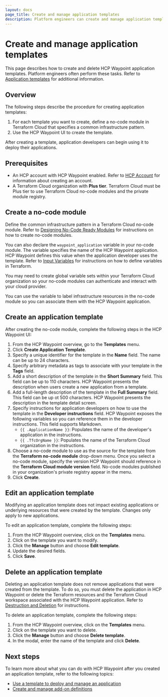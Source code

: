 ```yaml
---
layout: docs
page_title: Create and manage application templates
description: Platform engineers can create and manage application templates to standardize common infrastructure patterns.
---
```


# Create and manage application templates

This page describes how to create and delete HCP Waypoint application templates. Platform engineers often perform these tasks. Refer to [Application templates](/hcp/docs/waypoint/concepts/application-templates) for additional information.

## Overview

The following steps describe the procedure for creating application templates:

1. For each template you want to create, define a no-code module in Terraform Cloud that specifies a common infrastructure pattern. 
1. Use the HCP Waypoint UI to create the template.

After creating a template, application developers can begin using it to deploy their applications.  

## Prerequisites

- An HCP account with HCP Waypoint enabled. Refer to [HCP Account](/hcp/docs/hcp/create-account) for information about creating an account.
- A Terraform Cloud organization with **Plus tier**. Terraform Cloud must be Plus tier to use Terraform Cloud no-code modules and the private module registry.

## Create a no-code module

Define the common infrastructure pattern in a Terraform Cloud no-code module. Refer to [Designing No-Code Ready Modules](/terraform/cloud-docs/no-code-provisioning/module-design) for instructions on how to create no-code modules.

You can also declare the `waypoint_application` variable in your no-code module. The variable specifies the name of the HCP Waypoint application. HCP Waypoint defines this value when the application developer uses the template. Refer to [Input Variables](/terraform/language/values/variables) for instructions on how to define variables in Terraform.

You may need to create global variable sets within your Terraform Cloud organization so your no-code modules can authenticate and interact with your cloud provider. 

You can use the variable to label infrastructure resources in the no-code module so you can associate them with the HCP Waypoint application.

## Create an application template

After creating the no-code module, complete the following steps in the HCP Waypoint UI:

1. From the HCP Waypoint overview, go to the **Templates** menu.
1. Click **Create Application Template**.
1. Specify a unique identifier for the template in the **Name** field. The name can be up to 24 characters.
1. Specify arbitrary metadata as tags to associate with your template in the **Tags** field.
1. Add a short description of the template in the **Short Summary** field. This field can be up to 110 characters. HCP Waypoint presents the description when users create a new application from a template.
1. Add a full-length description of the template in the **Full Summary** field. This field can be up ot 500 characters.  HCP Waypoint presents the description in the template detail screen.
1. Specify instructions for application developers on how to use the template in the **Developer instructions** field. HCP Waypoint exposes the following variables so you can reference them in the developer instructions. This field supports Markdown.
    - `{{ .ApplicationName }}`: Populates the name of the developer's application in the instructions.
    - `{{ .TfcOrgName }}`: Populates the name of the Terraform Cloud organization in the instructions.
1. Choose a no-code module to use as the source for the template from the **Terraform no-code module** drop-down menu. Once you select a no-code module, specify the version HCP Waypoint should reference in the **Terraform Cloud module version** field. No-code modules published in your organization's private registry appear in the menu. 
1. Click **Create**.

## Edit an application template

Modifying an application template does not impact existing applications or underlying resources that were created by the template. Changes only apply to new applications.

To edit an application template, complete the following steps:

1. From the HCP Waypoint overview, click on the **Templates** menu.
1. Click on the template you want to modify.
1. Click the **Manage** button and choose **Edit template**.
1. Update the desired fields.
1. Click **Save**.

## Delete an application template

Deleting an application template does not remove applications that were created from the template. To do so, you must delete the application in HCP Waypoint or delete the Terraform resources and the Terraform Cloud workspace associated with the HCP Waypoint application. Refer to [Destruction and Deletion](/terraform/cloud-docs/workspaces/settings/deletion) for instructions.

To delete an application template, complete the following steps:

1. From the HCP Waypoint overview, click on the **Templates** menu.
1. Click on the template you want to delete.
1. Click the **Manage** button and choose **Delete template**.
1. In the modal, enter the name of the template and click **Delete**.

## Next steps

To learn more about what you can do with HCP Waypoint after you created an application template, refer to the following topics:

- [Use a template to deploy and manage an application](/hcp/docs/waypoint/template-use)
- [Create and manage add-on definitions](/hcp/docs/waypoint/addon-use)
